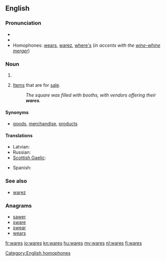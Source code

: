 ==English==

===Pronunciation===
* {{audio|en-us-wares.ogg|Audio (US)}}
* {{rhymes|ɛə(r)z}}
* Homophones: [[wears]], [[warez]], [[where's]] (''in accents with the [[wine-whine merger]]'')

===Noun===
{{infl|en|noun}}

# {{plural of|ware}}
# {{in the plural}} [[item|Items]] that are for [[sale]].
#: ''The square was filled with booths, with vendors offering their '''wares'''.''

====Synonyms====
* [[goods]], [[merchandise]], [[product]]s

====Translations====
{{trans-top|items for sale}}
* Latvian: {{t|lv|prece|f}}
* Russian: {{t|ru|товар|sc=Cyrl}}
* [[Scottish Gaelic]]: {{t-|gd|bathar|m|xs=Scottish Gaelic}}
{{trans-mid}}
* Spanish: {{t|es|mercancías|f|p}}
{{trans-bottom}}

===See also===
* [[warez]]

===Anagrams===
* [[sawer#English|sawer]]
* [[sware#English|sware]]
* [[swear#English|swear]]
* [[wears#English|wears]]

[[Category:English homophones]]

[[fr:wares]]
[[io:wares]]
[[kn:wares]]
[[hu:wares]]
[[my:wares]]
[[nl:wares]]
[[fi:wares]]